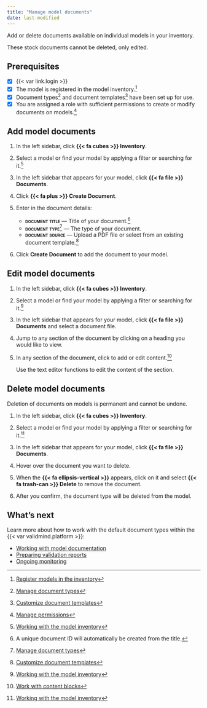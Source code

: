 ```yaml
---
title: "Manage model documents"
date: last-modified
---
```


Add or delete documents available on individual models in your inventory.

::: {.callout title="A standard model documentation, validation report, and ongoing monitoring report documents are provided by default."} 
These stock documents cannot be deleted, only edited.
:::

::: {.attn}

## Prerequisites

- [x] {{< var link.login >}}
- [x] The model is registered in the model inventory.[^1]
- [x] Document types[^2] and document templates[^3] have been set up for use.
- [x] You are assigned a role with sufficient permissions to create or modify documents on models.[^4] 

:::

## Add model documents

1. In the left sidebar, click **{{< fa cubes >}} Inventory**.

2. Select a model or find your model by applying a filter or searching for it.[^5]

3. In the left sidebar that appears for your model, click **{{< fa file >}} Documents**.

4. Click **{{< fa plus >}} Create Document**.

5. Enter in the document details: 

    - **[document title]{.smallcaps}** — Title of your document.[^6]
    - **[document type]{.smallcaps}**[^7] — The type of your document.
    - **[document source]{.smallcaps}** — Upload a PDF file or select from an existing document template.[^8]

6. Click **Create Document** to add the document to your model.

## Edit model documents

1. In the left sidebar, click **{{< fa cubes >}} Inventory**.

2. Select a model or find your model by applying a filter or searching for it.[^9]

3. In the left sidebar that appears for your model, click **{{< fa file >}} Documents** and select a document file.

4. Jump to any section of the document by clicking on a heading you would like to view.

4. In any section of the document, click to add or edit content.[^10]

    Use the text editor functions to edit the content of the section.

## Delete model documents

::: {.callout-important}
Deletion of documents on models is permanent and cannot be undone.
:::

1. In the left sidebar, click **{{< fa cubes >}} Inventory**.

2. Select a model or find your model by applying a filter or searching for it.[^11]

3. In the left sidebar that appears for your model, click **{{< fa file >}} Documents**.

4. Hover over the document you want to delete.

5. When the **{{< fa ellipsis-vertical >}}** appears, click on it and select [**{{< fa trash-can >}} Delete**]{.red} to remove the document.

6. After you confirm, the document type will be deleted from the model.

## What's next

Learn more about how to work with the default document types within the {{< var validmind.platform >}}:

- [Working with model documentation](/guide/model-documentation/working-with-model-documentation.qmd)
- [Preparing validation reports](/guide/model-validation/preparing-validation-reports.qmd)
- [Ongoing monitoring](/guide/monitoring/ongoing-monitoring.qmd)


<!-- FOOTNOTES -->

[^1]: [Register models in the inventory](/guide/model-inventory/register-models-in-inventory.qmd)

[^2]: [Manage document types](manage-document-types.qmd)

[^3]: [Customize document templates](customize-document-templates.qmd)

[^4]: [Manage permissions](/guide/configuration/manage-permissions.qmd)

[^5]: [Working with the model inventory](/guide/model-inventory/working-with-model-inventory.qmd#search-filter-and-sort-models)

[^6]: A unique document ID will automatically be created from the title.

[^7]: [Manage document types](manage-document-types.qmd)

[^8]: [Customize document templates](customize-document-templates.qmd)

[^9]: [Working with the model inventory](/guide/model-inventory/working-with-model-inventory.qmd#search-filter-and-sort-models)

[^10]: [Work with content blocks](/guide/model-documentation/work-with-content-blocks.qmd)

[^11]: [Working with the model inventory](/guide/model-inventory/working-with-model-inventory.qmd#search-filter-and-sort-models)





